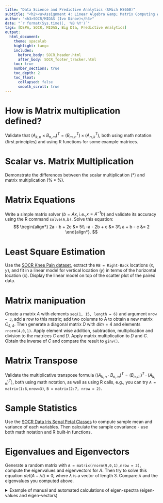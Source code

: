 ---
title: "Data Science and Predictive Analytics (UMich HS650)"
subtitle: "<h2><u>Assignment 4: Linear Algebra &amp; Matrix Computing Assignment</u></h2>"
author: "<h3>SOCR/MIDAS (Ivo Dinov)</h3>"
date: "`r format(Sys.time(), '%B %Y')`"
tags: [DSPA, SOCR, MIDAS, Big Dta, Predictive Analytics] 
output:
  html_document:
    theme: spacelab
    highlight: tango
    includes:
      before_body: SOCR_header.html
      after_body: SOCR_footer_tracker.html
    toc: true
    number_sections: true
    toc_depth: 2
    toc_float:
      collapsed: false
      smooth_scroll: true
---

# How is Matrix multiplication defined?

Validate that $(A_{k,n}\times B_{n,m})^T = (B^T_{m,n})\times (A^T_{n,k})$, both using math notation (first principles) and using R functions for some example matrices.

# Scalar vs. Matrix Multiplication
Demonstrate the differences between the scalar multiplication ($*$) and matrix multiplication ($\%*\%$).

# Matrix Equations

Write a simple matrix solver ($b = Ax$, i.e.,$x= A^{-1}b$) and validate its accuracy using the R command `solve(A,b)`. Solve this equation:
$$
\begin{align*}
2a - b + 2c &= 5\\
-a - 2b + c &= 3\\
a + b  - c &= 2
\end{align*}.
$$

# Least Square Estimation
Use the [SOCR Knee Pain dataset](http://wiki.socr.umich.edu/index.php/SOCR_Data_KneePainData_041409#Data_Table), extract the `RB = Right-Back` locations $(x,y)$, and fit in a linear model for vertical location ($y$) in terms of the horizontal location ($x$). Display the linear model on top of the scatter plot of the paired data.

# Matrix manipuation
Create a matrix $A$ with elements `seq(1, 15, length = 6)` and argument `nrow = 3`, add a row to this matrix; add two columns to A to obtain a new matrix $C_{4,4}$. Then generate a diagonal matrix $D$ with $dim = 4$ and elements `rnorm(4,0,1)`. Apply element wise addition, subtraction, multiplication and division to the matrices $C$ and $D$. Apply matrix multiplication to $D$ and $C$. Obtain the inverse of $C$ and compare the result to `ginv()`.

# Matrix Transpose
Validate the multiplicative transpose formula ($(A_{k,n}\cdot B_{n,m})^{T} = (B_{n,m})^{T}\cdot (A_{k,n})^{T}$), both using math notation, as well as using R calls, e.g., you can try `A = matrix(1:6,nrow=3)`, `B = matrix(2:7, nrow = 2)`.

# Sample Statistics
Use the [SOCR Data Iris Sepal Petal Classes](http://wiki.stat.ucla.edu/socr/index.php/SOCR_Data_052511_IrisSepalPetalClasses) to compute sample mean and variance of each variables. Then calculate the sample covariance - use both math notation and R built-in functions.

# Eigenvalues and Eigenvectors
Generate a random matrix with `A = matrix(rnorm(9,0,1),nrow = 3)`, compute the eigenvalues and eigenvectors for $A$. Then try to solve this equation $det(A-\lambda I) = 0$, where $\lambda$ is a vector of length $3$. Compare $\lambda$ and the eigenvalues you computed above.

<details>
  <summary>Example of manual and automated calculations of eigen-spectra (eigen-values and eigen-vectors)</summary>
  <p>
    <code>
    # A <- matrix(rnorm(9,0,1),nrow = 3); A  # define a random design matrix, may generate complex solutions
    A <- matrix(c(0,1/4,1/4,3/4,0,1/4,1/4,3/4,1/2),3,3,byrow=T); A
    eigen_spectrum <- eigen(A); eigen_spectrum  # compute the eigen spectrum (eigen-values, $l$, and eigen-vectors, $v$), $ A \times v = l \times v$.
    B <- A-eigen(A)$values*diag(3); B   # compute B = (A - eigen_value \times I)
    det(A-eigen(A)\$values*diag(3)) # verrify that the det(A-eigen(A)\$values*diag(3)) is not trivial ($0$)
    A%*%eigen(A)$vector - eigen(A)$value*diag(3) # validate that $ A \times v = l \times v$.
    all.equal(A,  eigen(A)\$vector %*% diag(eigen(A)\$values) %*% solve(eigen(A)$vector))  # compare A = v*l*inv(v)
    all.equal(diag(3),  A%*%eigen(A)$vector - eigen(A)$values * eigen(A)$vector)
    # The last line compares I == AV - lambda\*v, mind the $*$ and $%*%$ scalar and matrix operators
    </code>
  </p>
</details>
